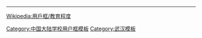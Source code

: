 {{Userbox
  |border-c = #0000ff
  |border-s = 1
  |id-c     = #ffffff
  |id-s     = 15
  |id-fc    = #000
  |info-c   = #ccccff
  |info-s   = 10
  |info-fc  = #000000
  |id       = {{lang|zh-hant|武漢<br />中學}}
  |info     = 这个用户是[[武漢中學|'''武漢中學''']]的校友、学生或老师。
}}
<includeonly>[[Category:武汉中学维基人|{{PAGENAME}}]]</includeonly>
<noinclude>
<p style="clear: both; padding-top: 2em">
----
[[Wikipedia:用戶框/教育程度]]</div>
[[Category:中国大陆学校用户框模板]]
[[Category:武汉模板]]
</noinclude>